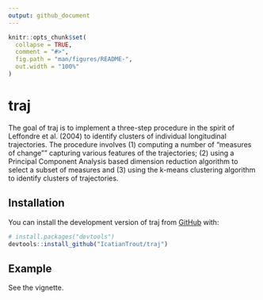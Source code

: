 ```yaml
---
output: github_document
---
```


<!-- README.md is generated from README.Rmd. Please edit that file -->

```r
knitr::opts_chunk$set(
  collapse = TRUE,
  comment = "#>",
  fig.path = "man/figures/README-",
  out.width = "100%"
)
```

# traj

<!-- badges: start -->
<!-- badges: end -->

The goal of traj is to implement a three-step procedure in the spirit of Leffondre et al. (2004) to identify clusters of individual longitudinal trajectories. The procedure involves (1) computing a number of "measures of change"" capturing various features of the trajectories; (2) using a Principal Component Analysis based dimension reduction algorithm to select a subset of measures and (3) using the k-means clustering algorithm to identify clusters of trajectories.


## Installation

You can install the development version of traj from [GitHub](https://github.com/) with:

``` r
# install.packages("devtools")
devtools::install_github("IcatianTrout/traj")
```

## Example

See the vignette.